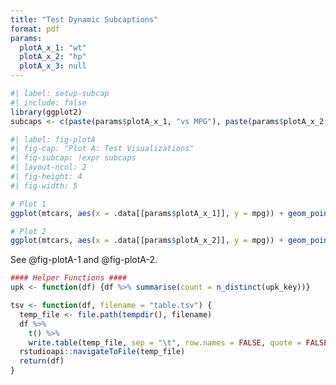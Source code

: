 ```yaml
---
title: "Test Dynamic Subcaptions"
format: pdf
params:
  plotA_x_1: "wt"
  plotA_x_2: "hp"
  plotA_x_3: null
---
```


```r
#| label: setup-subcap
#| include: false
library(ggplot2)
subcaps <- c(paste(params$plotA_x_1, "vs MPG"), paste(params$plotA_x_2, "vs MPG"))
```

```r
#| label: fig-plotA
#| fig-cap: "Plot A: Test Visualizations"
#| fig-subcap: !expr subcaps
#| layout-ncol: 2
#| fig-height: 4
#| fig-width: 5

# Plot 1
ggplot(mtcars, aes(x = .data[[params$plotA_x_1]], y = mpg)) + geom_point()

# Plot 2  
ggplot(mtcars, aes(x = .data[[params$plotA_x_2]], y = mpg)) + geom_point()
```

See @fig-plotA-1 and @fig-plotA-2.



```r
#### Helper Functions ####
upk <- function(df) {df %>% summarise(count = n_distinct(upk_key))}

tsv <- function(df, filename = "table.tsv") {
  temp_file <- file.path(tempdir(), filename)
  df %>% 
    t() %>% 
    write.table(temp_file, sep = "\t", row.names = FALSE, quote = FALSE)
  rstudioapi::navigateToFile(temp_file)
  return(df)
}


```
